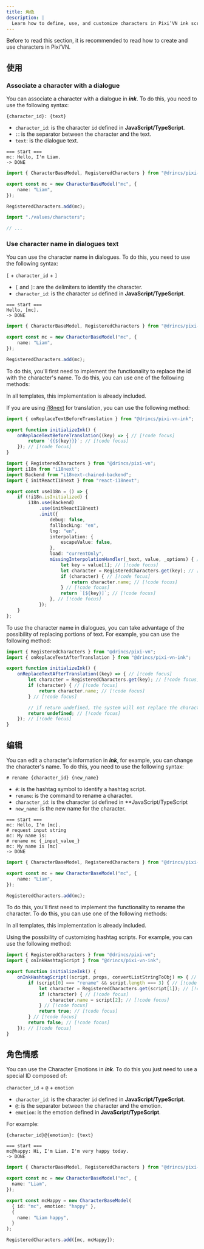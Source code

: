 ```yaml
---
title: 角色
description: |
  Learn how to define, use, and customize characters in Pixi’VN ink scripts, including dialogue association, name replacement, renaming, and emotions.
---
```



Before to read this section, it is recommended to read <DynamicLink href="/start/character#initialize">how to create and use characters in Pixi’VN</DynamicLink>.

## 使用

### Associate a character with a dialogue

You can associate a character with a dialogue in **_ink_**. To do this, you need to use the following syntax:

```ink
{character_id}: {text}
```

- `character_id`: is the character `id` defined in **JavaScript/TypeScript**.
- `:`: is the separator between the character and the text.
- `text`: is the dialogue text.

```ink tab="ink/start.ink"
=== start ===
mc: Hello, I'm Liam.
-> DONE
```

```ts tab="values/characters.ts"
import { CharacterBaseModel, RegisteredCharacters } from "@drincs/pixi-vn";

export const mc = new CharacterBaseModel("mc", {
    name: "Liam",
});

RegisteredCharacters.add(mc);
```

```ts tab="src/main.ts"
import "./values/characters";

// ...
```

<CharacterDialogueExample />

### Use character name in dialogues text

You can use the character name in dialogues. To do this, you need to use the following syntax:

`[` + `character_id` + `]`

- `[` and `]`: are the delimiters to identify the character.
- `character_id`: is the character `id` defined in **JavaScript/TypeScript**.

```ink tab="ink/start.ink"
=== start ===
Hello, [mc].
-> DONE
```

```ts tab="values/characters.ts"
import { CharacterBaseModel, RegisteredCharacters } from "@drincs/pixi-vn";

export const mc = new CharacterBaseModel("mc", {
    name: "Liam",
});

RegisteredCharacters.add(mc);
```

<CharacterDialogueTextExample />

To do this, you'll first need to implement the functionality to replace the id with the character's name. To do this, you can use one of the following methods:

<Callout title="Templates" type="info">

In all templates, this implementation is already included.

</Callout>

<Accordions>

<Accordion title="i18next implementation" id="i18next-implementation">

If you are using [i18next](https://www.i18next.com/) for translation, you can use the following method:

```ts tab="utils/ink-utility.ts"
import { onReplaceTextBeforeTranslation } from "@drincs/pixi-vn-ink";

export function initializeInk() {
    onReplaceTextBeforeTranslation((key) => { // [!code focus]
        return `{{${key}}}`; // [!code focus]
    }); // [!code focus]
}
```

```ts tab="i18n.ts"
import { RegisteredCharacters } from "@drincs/pixi-vn";
import i18n from "i18next";
import Backend from "i18next-chained-backend";
import { initReactI18next } from "react-i18next";

export const useI18n = () => {
    if (!i18n.isInitialized) {
        i18n.use(Backend)
            .use(initReactI18next)
            .init({
                debug: false,
                fallbackLng: "en",
                lng: "en",
                interpolation: {
                    escapeValue: false,
                },
                load: "currentOnly",
                missingInterpolationHandler(_text, value, _options) { // [!code focus]
                    let key = value[1]; // [!code focus]
                    let character = RegisteredCharacters.get(key); // [!code focus]
                    if (character) { // [!code focus]
                        return character.name; // [!code focus]
                    } // [!code focus]
                    return `[${key}]`; // [!code focus]
                }, // [!code focus]
            });
    }
};
```

</Accordion>

<Accordion title="Replacement implementation" id="replacement-implementation">

To use the character name in dialogues, you can take advantage of the <DynamicLink href="/ink/replacement">possibility of replacing portions of text</DynamicLink>. For example, you can use the following method:

```ts name="utils/ink-utility.ts"
import { RegisteredCharacters } from "@drincs/pixi-vn";
import { onReplaceTextAfterTranslation } from "@drincs/pixi-vn-ink";

export function initializeInk() {
    onReplaceTextAfterTranslation((key) => { // [!code focus]
        let character = RegisteredCharacters.get(key); // [!code focus]
        if (character) { // [!code focus]
            return character.name; // [!code focus]
        } // [!code focus]

        // if return undefined, the system will not replace the character id // [!code focus]
        return undefined; // [!code focus]
    }); // [!code focus]
}
```

</Accordion>

</Accordions>

## 编辑

You can edit a character's information in **_ink_**, for example, you can change the character's name. To do this, you need to use the following syntax:

```ink
# rename {character_id} {new_name}
```

- `#`: is the hashtag symbol to identify a hashtag script.
- `rename`: is the command to rename a character.
- `character_id`: is the character `id` defined in \*\*JavaScript/TypeScript
- `new_name`: is the new name for the character.

```ink tab="ink/start.ink"
=== start ===
mc: Hello, I'm [mc].
# request input string
mc: My name is:
# rename mc {_input_value_}
mc: My name is [mc]
-> DONE
```

```ts tab="values/characters.ts"
import { CharacterBaseModel, RegisteredCharacters } from "@drincs/pixi-vn";

export const mc = new CharacterBaseModel("mc", {
    name: "Liam",
});

RegisteredCharacters.add(mc);
```

<CharacterEditExample />

To do this, you'll first need to implement the functionality to rename the character.  To do this, you can use one of the following methods:

<Callout title="Templates" type="info">

In all templates, this implementation is already included.

</Callout>

<Accordions>

<Accordion title="Custom hashtag script implementation" id="custom-hashtag-script-implementation">

Using the possibility of <DynamicLink href="/ink/hashtag">customizing hashtag scripts</DynamicLink>. For example, you can use the following method:

```ts name="utils/ink-utility.ts"
import { RegisteredCharacters } from "@drincs/pixi-vn";
import { onInkHashtagScript } from "@drincs/pixi-vn-ink";

export function initializeInk() {
    onInkHashtagScript((script, props, convertListStringToObj) => { // [!code focus]
        if (script[0] === "rename" && script.length === 3) { // [!code focus]
            let character = RegisteredCharacters.get(script[1]); // [!code focus]
            if (character) { // [!code focus]
                character.name = script[2]; // [!code focus]
            } // [!code focus]
            return true; // [!code focus]
        } // [!code focus]
        return false; // [!code focus]
    }); // [!code focus]
}
```

</Accordion>

</Accordions>

## 角色情感

You can use the <DynamicLink href="/start/character#character-emotions">Character Emotions</DynamicLink> in **_ink_**. To do this you just need to use a special ID composed of:

`character_id` + `@` + `emotion`

- `character_id`: is the character `id` defined in **JavaScript/TypeScript**.
- `@`: is the separator between the character and the emotion.
- `emotion`: is the emotion defined in **JavaScript/TypeScript**.

For example:

```ink
{character_id}@{emotion}: {text}
```

```ink tab="ink/start.ink"
=== start ===
mc@happy: Hi, I'm Liam. I'm very happy today.
-> DONE
```

```ts tab="values/characters.ts"
import { CharacterBaseModel, RegisteredCharacters } from "@drincs/pixi-vn";

export const mc = new CharacterBaseModel("mc", {
  name: "Liam",
});

export const mcHappy = new CharacterBaseModel(
  { id: "mc", emotion: "happy" },
  {
    name: "Liam happy",
  }
);

RegisteredCharacters.add([mc, mcHappy]);
```

<CharacterEmotionsExample />
